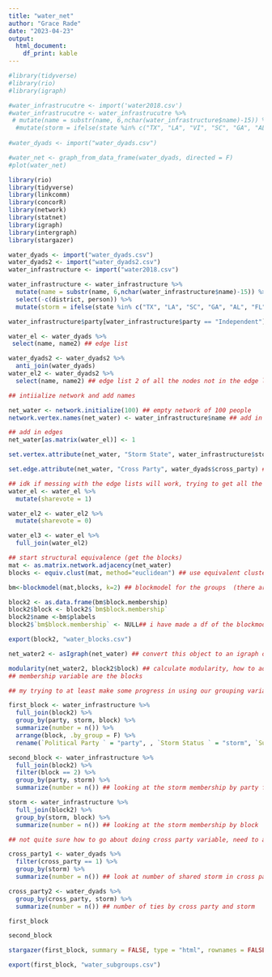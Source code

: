 ```yaml
---
title: "water_net"
author: "Grace Rade"
date: "2023-04-23"
output: 
  html_document:
    df_print: kable
---
```

```r
#library(tidyverse)
#library(rio)
#library(igraph)

#water_infrastrucutre <- import('water2018.csv')
#water_infrastrucutre <- water_infrastrucutre %>% 
 # mutate(name = substr(name, 6,nchar(water_infrastructure$name)-15)) %>%
  #mutate(storm = ifelse(state %in% c("TX", "LA", "VI", "SC", "GA", "AL", "FL"), 1, 0))
  
#water_dyads <- import("water_dyads.csv")

#water_net <- graph_from_data_frame(water_dyads, directed = F)
#plot(water_net)
```

```r
library(rio)
library(tidyverse)
library(linkcomm)
library(concorR)
library(network)
library(statnet)
library(igraph)
library(intergraph)
library(stargazer)

water_dyads <- import("water_dyads.csv")
water_dyads2 <- import("water_dyads2.csv")
water_infrastructure <- import("water2018.csv")

water_infrastructure <- water_infrastructure %>% 
  mutate(name = substr(name, 6,nchar(water_infrastructure$name)-15)) %>% 
  select(-c(district, person)) %>% 
  mutate(storm = ifelse(state %in% c("TX", "LA", "SC", "GA", "AL", "FL"), 1, 0)) ## sandy relief just in case

water_infrastructure$party[water_infrastructure$party == "Independent"] <- "Democrat"

water_el <- water_dyads %>% 
 select(name, name2) ## edge list

water_dyads2 <- water_dyads2 %>% 
  anti_join(water_dyads)
water_el2 <- water_dyads2 %>% 
  select(name, name2) ## edge list 2 of all the nodes not in the edge list (idk just spitballing)

## intiialize network and add names

net_water <- network.initialize(100) ## empty network of 100 people
network.vertex.names(net_water) <- water_infrastructure$name ## add in senator names

## add in edges
net_water[as.matrix(water_el)] <- 1 

set.vertex.attribute(net_water, "Storm State", water_infrastructure$storm) ## set storm as a vertex attribute

set.edge.attribute(net_water, "Cross Party", water_dyads$cross_party) ## set edge attribute to cross party vote

## idk if messing with the edge lists will work, trying to get all the senators to be in the edge list
water_el <- water_el %>% 
  mutate(sharevote = 1)

water_el2 <- water_el2 %>% 
  mutate(sharevote = 0)

water_el3 <- water_el %>% 
  full_join(water_el2)

## start structural equivalence (get the blocks)
mat <- as.matrix.network.adjacency(net_water)
blocks <- equiv.clust(mat, method="euclidean") ## use equivalent clusters because they work on network objects

bm<-blockmodel(mat,blocks, k=2) ## blockmodel for the groups  (there are two blocks)

block2 <- as.data.frame(bm$block.membership)
block2$block <- block2$`bm$block.membership`
block2$name <-bm$plabels
block2$`bm$block.membership` <- NULL## i have made a df of the blockmodel, sorting the whole senate into groups 

export(block2, "water_blocks.csv")

net_water2 <- asIgraph(net_water) ## convert this object to an igraph object 

modularity(net_water2, block2$block) ## calculate modularity, how to add the storm attribute though and cross party, not sure what to do next
## membership variable are the blocks

## my trying to at least make some progress in using our grouping variables

first_block <- water_infrastructure %>% 
  full_join(block2) %>% 
  group_by(party, storm, block) %>% 
  summarize(number = n()) %>% 
  arrange(block, .by_group = F) %>% 
  rename(`Political Party ` = "party", , `Storm Status ` = "storm", `Subgroup ` = "block", `Number ` = number)## looking at the storm membership by party for block 1

second_block <- water_infrastructure %>% 
  full_join(block2) %>% 
  filter(block == 2) %>% 
  group_by(party, storm) %>% 
  summarize(number = n()) ## looking at the storm membership by party for block 2

storm <- water_infrastructure %>% 
  full_join(block2) %>% 
  group_by(storm, block) %>% 
  summarize(number = n()) ## looking at the storm membership by block

## not quite sure how to go about doing cross party variable, need to add it to the dyads but then i can't look at the blocks

cross_party1 <- water_dyads %>% 
  filter(cross_party == 1) %>% 
  group_by(storm) %>% 
  summarize(number = n()) ## look at number of shared storm in cross party ties

cross_party2 <- water_dyads %>% 
  group_by(cross_party, storm) %>% 
  summarize(number = n()) ## number of ties by cross party and storm

first_block

second_block

stargazer(first_block, summary = FALSE, type = "html", rownames = FALSE, out = "water.html", column.labels = c("Political Party ", "Storm Status ", "Subgroup ", "Number "))

export(first_block, "water_subgroups.csv")
```

